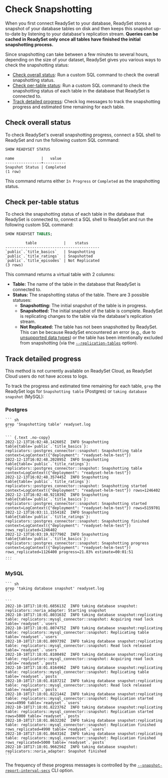 
# Check Snapshotting

When you first connect ReadySet to your database, ReadySet stores a snapshot of your database tables on disk and then keeps this snapshot up-to-date by listening to your database's replication stream. **Queries can be cached in ReadySet only once all tables have finished the initial snapshotting process.**

Since snapshotting can take between a few minutes to several hours, depending on the size of your dataset, ReadySet gives you various ways to check the snapshotting status:

- [Check overall status](#check-overall-status): Run a custom SQL command to check the overall snapshotting status.
- [Check per-table status](#check-per-table-status): Run a custom SQL command to check the snapshotting status of each table in the database that ReadySet is connected to.
- [Track detailed progress](#track-detailed-progress): Check log messages to track the snapshotting progress and estimated time remaining for each table.

## Check overall status

To check ReadySet's overall snapshotting progress, connect a SQL shell to ReadySet and run the following custom SQL command:

``` sql
SHOW READYSET STATUS
```

``` {.text .no-copy}
name            |   value
----------------+----------
Snapshot Status | Completed
(1 row)
```

This command returns either `In Progress` or `Completed` as the snapshotting status.

## Check per-table status

To check the snapshotting status of each table in the database that ReadySet is connected to, connect a SQL shell to ReadySet and run the following custom SQL command:

``` sql
SHOW READYSET TABLES;
```

``` {.text .no-copy}
         table            |    status
------------------------------------------
`public`.`title_basics`   | Snapshotting
`public`.`title_ratings`  | Snapshotted
`public`.`title_episodes` | Not Replicated
(3 rows)
```

This command returns a virtual table with 2 columns:

- **Table:** The name of the table in the database that ReadySet is connected to.
- **Status:** The snapshotting status of the table. There are 3 possible statuses:
    - **Snapshotting:** The initial snapshot of the table is in progress.
    - **Snapshotted:** The initial snapshot of the table is complete. ReadySet is replicating changes to the table via the database's replication stream.
    - **Not Replicated:** The table has not been snapshotted by ReadySet. This can be because ReadySet encountered an error (e.g., due to [unsupported data types](../../reference/sql-support.md#data-types)) or the table has been intentionally excluded from snapshotting (via the [`--replication-tables`](../../reference/cli/readyset.md#-replication-tables) option).

## Track detailed progress

<Callout type="warning">This method is not currently available on ReadySet Cloud, as ReadySet Cloud users do not have access to logs.</Callout>

To track the progress and estimated time remaining for each table, `grep` the ReadySet logs for `Snapshotting table` (Postgres) or `taking database snapshot` (MySQL):

### Postgres

    ``` sh
    grep 'Snapshotting table' readyset.log
    ```

    ``` {.text .no-copy}
    2022-12-13T16:02:48.142605Z  INFO Snapshotting table{table=`public`.`title_basics`}: replicators::postgres_connector::snapshot: Snapshotting table context=LogContext({"deployment": "readyset-helm-test"})
    2022-12-13T16:02:48.202895Z  INFO Snapshotting table{table=`public`.`title_ratings`}: replicators::postgres_connector::snapshot: Snapshotting table context=LogContext({"deployment": "readyset-helm-test"})
    2022-12-13T16:02:48.357445Z  INFO Snapshotting table{table=`public`.`title_ratings`}: replicators::postgres_connector::snapshot: Snapshotting started context=LogContext({"deployment": "readyset-helm-test"}) rows=1246402
    2022-12-13T16:02:48.921839Z  INFO Snapshotting table{table=`public`.`title_basics`}: replicators::postgres_connector::snapshot: Snapshotting started context=LogContext({"deployment": "readyset-helm-test"}) rows=5159701
    2022-12-13T16:03:11.155418Z  INFO Snapshotting table{table=`public`.`title_ratings`}: replicators::postgres_connector::snapshot: Snapshotting finished context=LogContext({"deployment": "readyset-helm-test"}) rows_replicated=1246402
    2022-12-13T16:03:19.927790Z  INFO Snapshotting table{table=`public`.`title_basics`}: replicators::postgres_connector::snapshot: Snapshotting progress context=LogContext({"deployment": "readyset-helm-test"}) rows_replicated=1126400 progress=21.83% estimate=00:01:51
    ...
    ```

### MySQL

    ``` sh
    grep 'taking database snapshot' readyset.log
    ```

    ```
    2022-10-18T17:18:01.685613Z  INFO taking database snapshot: replicators::noria_adapter: Starting snapshot
    2022-10-18T17:18:01.803163Z  INFO taking database snapshot:replicating table: replicators::mysql_connector::snapshot: Acquiring read lock table=`readyset`.`users`
    2022-10-18T17:18:01.807475Z  INFO taking database snapshot:replicating table: replicators::mysql_connector::snapshot: Replicating table table=`readyset`.`users`
    2022-10-18T17:18:01.809739Z  INFO taking database snapshot:replicating table: replicators::mysql_connector::snapshot: Read lock released table=`readyset`.`users`
    2022-10-18T17:18:01.810049Z  INFO taking database snapshot:replicating table: replicators::mysql_connector::snapshot: Acquiring read lock table=`readyset`.`posts`
    2022-10-18T17:18:01.816496Z  INFO taking database snapshot:replicating table: replicators::mysql_connector::snapshot: Replicating table table=`readyset`.`posts`
    2022-10-18T17:18:01.818721Z  INFO taking database snapshot:replicating table: replicators::mysql_connector::snapshot: Read lock released table=`readyset`.`posts`
    2022-10-18T17:18:01.822144Z  INFO taking database snapshot:replicating table: replicators::mysql_connector::snapshot: Replication started rows=4990 table=`readyset`.`users`
    2022-10-18T17:18:01.822376Z  INFO taking database snapshot:replicating table: replicators::mysql_connector::snapshot: Replication started rows=5000 table=`readyset`.`posts`
    2022-10-18T17:18:01.863220Z  INFO taking database snapshot:replicating table: replicators::mysql_connector::snapshot: Replication finished rows_replicated=4990 table=`readyset`.`users`
    2022-10-18T17:18:01.864316Z  INFO taking database snapshot:replicating table: replicators::mysql_connector::snapshot: Replication finished rows_replicated=5000 table=`readyset`.`posts`
    2022-10-18T17:18:01.966256Z  INFO taking database snapshot: replicators::noria_adapter: Snapshot finished
    ```

<Callout type="info">The frequency of these progress messages is controlled by the [`--snapshot-report-interval-secs`](../../reference/cli/readyset.md#-snapshot-report-interval-secs) CLI option.</Callout>